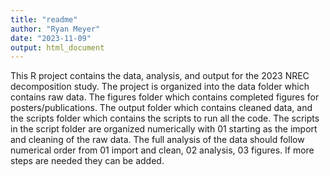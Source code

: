 ```yaml
---
title: "readme"
author: "Ryan Meyer"
date: "2023-11-09"
output: html_document
---
```


This R project contains the data, analysis, and output for the 2023 NREC decomposition study. The project is organized into the data folder which contains raw data. The figures folder which contains completed figures for posters/publications. The output folder which contains cleaned data, and the scripts folder which contains the scripts to run all the code. The scripts in the script folder are organized numerically with 01 starting as the import and cleaning of the raw data. The full analysis of the data should follow numerical order from 01 import and clean, 02 analysis, 03 figures. If more steps are needed they can be added. 